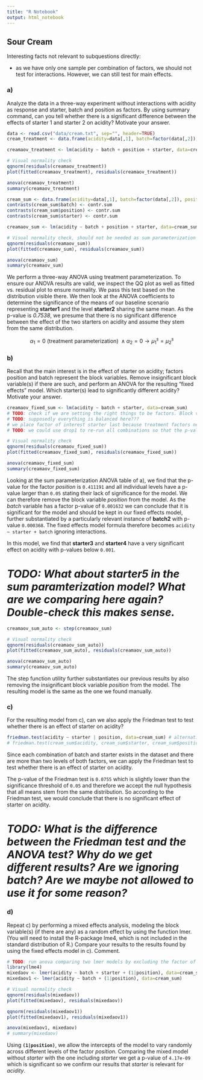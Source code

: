 ```yaml
---
title: "R Notebook"
output: html_notebook
---
```


## Sour Cream

Interesting facts not relevant to subquestions directly:

-   as we have only one sample per combination of factors, we should not test for interactions. However, we can still test for main effects.

### a)

Analyze the data in a three-way experiment without interactions with acidity as response and starter, batch and position as factors. By using summary command, can you tell whether there is a significant difference between the effects of starter 1 and starter 2 on acidity? Motivate your answer.

```r
data <- read.csv("data/cream.txt", sep="", header=TRUE)
cream_treatment <- data.frame(acidity=data[,1], batch=factor(data[,2]), position=factor(data[,3]), starter=factor(data[,4]))

creamaov_treatment <- lm(acidity ~ batch + position + starter, data=cream_treatment)

# Visual normality check
qqnorm(residuals(creamaov_treatment))
plot(fitted(creamaov_treatment), residuals(creamaov_treatment))

anova(creamaov_treatment)
summary(creamaov_treatment)
```

```r
cream_sum <- data.frame(acidity=data[,1], batch=factor(data[,2]), position=factor(data[,3]), starter=factor(data[,4]))
contrasts(cream_sum$batch) <- contr.sum
contrasts(cream_sum$position) <- contr.sum
contrasts(cream_sum$starter) <- contr.sum

creamaov_sum <- lm(acidity ~ batch + position + starter, data=cream_sum)

# Visual normality check, should not be needed as sum parameterization should not change the normality of the data
qqnorm(residuals(creamaov_sum))
plot(fitted(creamaov_sum), residuals(creamaov_sum))

anova(creamaov_sum)
summary(creamaov_sum)
```

We perform a three-way ANOVA using treatment parameterization. To ensure our ANOVA results are valid, we inspect the QQ plot as well as fitted vs. residual plot to ensure normality. We pass this test based on the distribution visible there. We then look at the ANOVA coefficients to determine the significance of the means of our baseline scenario representing **starter1** and the level **starter2** sharing the same mean. As the p-value is *0.7538*, we presume that there is no significant difference between the effect of the two starters on acidity and assume they stem from the same distribution.

$$\alpha_{1} = 0 \text{ (treatment parameterization) } \land \alpha_{2} = 0 \rightarrow \mu^{s}_{1}=\mu^{s}_{2}$$

### b)

Recall that the main interest is in the effect of starter on acidity; factors position and batch represent the block variables. Remove insignificant block variable(s) if there are such, and perform an ANOVA for the resulting “fixed effects” model. Which starter(s) lead to significantly different acidity? Motivate your answer.

```r
creamaov_fixed_sum <- lm(acidity ~ batch + starter, data=cream_sum)
# TODO: check if we are setting the right things to be factors. Block variables shouldn't be set to be factors I think? See Lecture 6 Slide 24
# TODO: supposedly everything is balanced here???
# we place factor of interest starter last because treatment factors needs to come last. That's because the order is important if model is unbalanced (unsure, maybe the case here?) or for 2 continuous factors (not relevant here)
# TODO: we could use drop1 to re-run all combinations so that the p-values will all be right

# Visual normality check
qqnorm(residuals(creamaov_fixed_sum))
plot(fitted(creamaov_fixed_sum), residuals(creamaov_fixed_sum))

anova(creamaov_fixed_sum)
summary(creamaov_fixed_sum)
```

Looking at the sum parameterization ANOVA table of a), we find that the p-value for the factor *position* is `0.411191` and all individual levels have a p-value larger than `0.05` stating their lack of significance for the model. We can therefore remove the block variable *position* from the model. As the *batch* variable has a factor p-value of `0.001632` we can conclude that it is significant for the model and should be kept in our fixed effects model, further substantiated by a particularly relevant instance of **batch2** with p-value `0.000368`. The fixed effects model formula therefore becomes `acidity ~ starter + batch` ignoring interactions.

In this model, we find that **starter3** and **starter4** have a very significant effect on acidity with p-values below `0.001`.

# *TODO: What about starter5 in the sum paramterization model? What are we comparing here again? Double-check this makes sense.*

```r
creamaov_sum_auto <- step(creamaov_sum)

# Visual normality check
qqnorm(residuals(creamaov_sum_auto))
plot(fitted(creamaov_sum_auto), residuals(creamaov_sum_auto))

anova(creamaov_sum_auto)
summary(creamaov_sum_auto)
```

The step function utility further substantiates our previous results by also removing the insignificant block variable *position* from the model. The resulting model is the same as the one we found manually.

### c)

For the resulting model from c), can we also apply the Friedman test to test whether there is an effect of starter on acidity?

```r
friedman.test(acidity ~ starter | position, data=cream_sum) # alternative syntax
# friedman.test(cream_sum$acidity, cream_sum$starter, cream_sum$position)
```

Since each combination of batch and starter exists in the dataset and there are more than two levels of both factors, we can apply the Friedman test to test whether there is an effect of starter on acidity.

The p-value of the Friedman test is `0.0755` which is slightly lower than the significance threshold of `0.05` and therefore we accept the null hypothesis that all means stem from the same distribution. So according to the Friedman test, we would conclude that there is no significant effect of starter on acidity.

# *TODO: What is the difference between the Friedman test and the ANOVA test? Why do we get different results? Are we ignoring batch? Are we maybe not allowed to use it for some reason?*

### d)

Repeat c) by performing a mixed effects analysis, modeling the block variable(s) (if there are any) as a random effect by using the function lmer. (You will need to install the R-package lme4, which is not included in the standard distribution of R.) Compare your results to the results found by using the fixed effects model in c). Comment.

```r
# TODO: run anova comparing two lmer models by excluding the factor of interest in one and keeping it in in the other - instead of just running anova on the mixed model as below
library(lme4)
mixedaov <- lmer(acidity ~ batch + starter + (1|position), data=cream_sum)
mixedaov1 <- lmer(acidity ~ batch + (1|position), data=cream_sum)

# Visual normality check
qqnorm(residuals(mixedaov))
plot(fitted(mixedaov), residuals(mixedaov))

qqnorm(residuals(mixedaov1))
plot(fitted(mixedaov1), residuals(mixedaov1))

anova(mixedaov1, mixedaov)
# summary(mixedaov)
```

Using **`(1|position)`**, we allow the intercepts of the model to vary randomly across different levels of the factor *position*. Comparing the mixed model without *starter* with the one including *starter* we get a p-value of `4.17e-09` which is significant so we confirm our results that *starter* is relevant for *acidity*.
